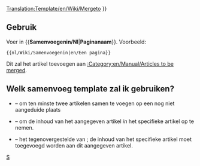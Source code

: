 <noinclude>[[Translation:Template/en/Wiki/Mergeto]]</noinclude><noinclude></noinclude>
{{en/Ambox| type  = move
| image = en/Mergeto.png
| text  =  {{#IF: {{{1|}}} |Er wordt voorgesteld dat dit artikel of deze sectie wordt <span class="plainlinks">[http://en.wikipedia.org/wiki/Wikipedia:Merging opgenomen]</span> in<!--
                            --> ''[[:{{NAMESPACE}}:{{{1}}}|{{{1}}}]]''. ([[:{{NAMESPACE}} talk:{{{1}}}|Discussie]]) | Er is geen paginanaam gegeven, bewerk dit of verwijder deze template
}} }}<includeonly>{{{2|[[Category:en/Manual/Articles to be merged|{{PAGENAME}}]]}}}</includeonly><noinclude>

==Gebruik==
Voer in <nowiki>{{</nowiki>'''Samenvoegenin/Nl'''|'''Paginanaam'''<nowiki>}}</nowiki>. Voorbeeld:
<pre>{{nl/Wiki/Samenvoegenin|en/Een pagina}}</pre>
Dit zal het artikel toevoegen aan [[:Category:en/Manual/Articles to be merged]].

== Welk samenvoeg template zal ik gebruiken? ==
* {{en/S|Samenvoegen/Nl}} &ndash; om ten minste twee artikelen samen te voegen op een nog niet aangeduide plaats
* {{en/S|Samenvoegenin/Nl}} &ndash; om de inhoud van het aangegeven artikel ''in'' het specifieke artikel op te nemen.
* {{en/S|Samenvoegenvan/Nl}} &ndash; het tegenovergestelde van {{en/S|Samenvoegenin/Nl}}; de inhoud van het specifieke artikel moet toegevoegd worden aan dit aangegeven artikel.

[[Category:nl/Manual/Base Set/Berichtenbox|S]]</noinclude>